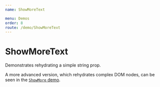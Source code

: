 ```yaml
---
name: ShowMoreText

menu: Demos
order: 8
route: /demo/ShowMoreText
---
```



# ShowMoreText

Demonstrates rehydrating a simple string prop.

A more advanced version, which rehydrates complex DOM nodes, can be seen in the [`ShowMore` demo](/demo/ShowMore).

<Playground>
  <MarkupContainer rehydrators={{ShowMoreText: rehydrator}} options={{}}>
    <ShowMoreText content="Hello, world!" />
  </MarkupContainer>
</Playground>
